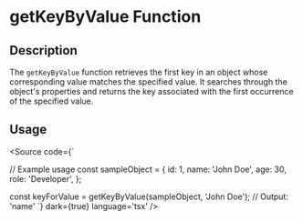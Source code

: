 
<Meta title='Utils/Object/getKeyByValue' />

# getKeyByValue Function

## Description

The `getKeyByValue` function retrieves the first key in an object whose corresponding value matches the specified value. It searches through the object's properties and returns the key associated with the first occurrence of the specified value.

## Usage

<Source code={`



// Example usage
const sampleObject = {
    id: 1,
    name: 'John Doe',
    age: 30,
    role: 'Developer',
};

const keyForValue = getKeyByValue(sampleObject, 'John Doe');
// Output: 'name'
`} dark={true} language='tsx' />
